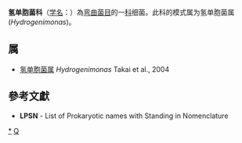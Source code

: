 {{Automatic taxobox
| taxon = Hydrogenimonadaceae
| authority = Waite et al., 2020
| type genus = 氢单胞菌属<br>Hydrogenimonas
| type genus authority = Takai et al., 2004
}}
'''氢单胞菌科'''（[[学名|学名]]：{{lang|la|''Hydrogenimonadaceae''}}）為[[弯曲菌目|弯曲菌目]]的一[[科|科]]细菌。此科的模式属为氢单胞菌属(''Hydrogenimonas'')。

==属==
* [[氢单胞菌属|氢单胞菌属]] ''Hydrogenimonas'' Takai et al., 2004

==參考文獻==
{{reflist}}
* '''LPSN''' - List of Prokaryotic names with Standing in Nomenclature

{{taxonbar}}

[[Category:_氢单胞菌科|*]]
[[Category:2020年描述的分类群|Q]]